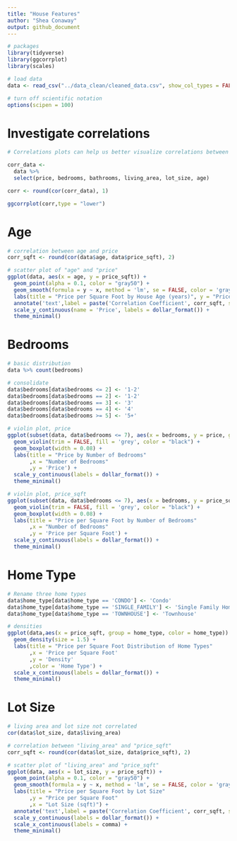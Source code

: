 ```yaml
---
title: "House Features"
author: "Shea Conaway"
output: github_document
---
```

```r
# packages
library(tidyverse)
library(ggcorrplot)
library(scales)
```

```r
# load data
data <- read_csv("../data_clean/cleaned_data.csv", show_col_types = FALSE)
```

```r
# turn off scientific notation
options(scipen = 100)
```


# Investigate correlations

```r
# Correlations plots can help us better visualize correlations between variables

corr_data <- 
  data %>% 
  select(price, bedrooms, bathrooms, living_area, lot_size, age)

corr <- round(cor(corr_data), 1)

ggcorrplot(corr,type = "lower")
```

# Age

```r
# correlation between age and price
corr_sqft <- round(cor(data$age, data$price_sqft), 2)

# scatter plot of "age" and "price"
ggplot(data, aes(x = age, y = price_sqft)) +
  geom_point(alpha = 0.1, color = "gray50") +
  geom_smooth(formula = y ~ x, method = 'lm', se = FALSE, color = 'gray28', size = 1) +
  labs(title = "Price per Square Foot by House Age (years)", y = "Price", x = "House Age") +
  annotate('text',label = paste('Correlation Coefficient', corr_sqft, sep = '\n'), x = 25, y = 450) +
  scale_y_continuous(name = 'Price', labels = dollar_format()) +
  theme_minimal()
```

# Bedrooms

```r
# basic distribution
data %>% count(bedrooms)

# consolidate
data$bedrooms[data$bedrooms <= 2] <- '1-2'
data$bedrooms[data$bedrooms == 2] <- '1-2'
data$bedrooms[data$bedrooms == 3] <- '3'
data$bedrooms[data$bedrooms == 4] <- '4'
data$bedrooms[data$bedrooms >= 5] <- '5+'
```


```r
# violin plot, price
ggplot(subset(data, data$bedrooms <= 7), aes(x = bedrooms, y = price, group = bedrooms)) + # only three greater than 7
  geom_violin(trim = FALSE, fill = 'grey', color = "black") + 
  geom_boxplot(width = 0.08) +
  labs(title = "Price by Number of Bedrooms"
       ,x = "Number of Bedrooms"
       ,y = 'Price') + 
  scale_y_continuous(labels = dollar_format()) +
  theme_minimal()
```

```r
# violin plot, price_sqft
ggplot(subset(data, data$bedrooms <= 7), aes(x = bedrooms, y = price_sqft, group = bedrooms)) + # only three greater than 7
  geom_violin(trim = FALSE, fill = 'grey', color = "black") + 
  geom_boxplot(width = 0.08) +
  labs(title = "Price per Square Foot by Number of Bedrooms"
       ,x = "Number of Bedrooms"
       ,y = 'Price per Square Foot') + 
  scale_y_continuous(labels = dollar_format()) +
  theme_minimal()
```


# Home Type

```r
# Rename three home types
data$home_type[data$home_type == 'CONDO'] <- 'Condo'
data$home_type[data$home_type == 'SINGLE_FAMILY'] <- 'Single Family Home'
data$home_type[data$home_type == 'TOWNHOUSE'] <- 'Townhouse'

# densities
ggplot(data,aes(x = price_sqft, group = home_type, color = home_type)) + 
  geom_density(size = 1.5) +
  labs(title = "Price per Square Foot Distribution of Home Types"
       ,x = 'Price per Square Foot'
       ,y = 'Density'
       ,color = 'Home Type') +
  scale_x_continuous(labels = dollar_format()) +
  theme_minimal()
```

# Lot Size

```r
# living area and lot size not correlated
cor(data$lot_size, data$living_area)

# correlation between "living_area" and "price_sqft"
corr_sqft <- round(cor(data$lot_size, data$price_sqft), 2)

# scatter plot of "living_area" and "price_sqft"
ggplot(data, aes(x = lot_size, y = price_sqft)) +
  geom_point(alpha = 0.1, color = "gray50") +
  geom_smooth(formula = y ~ x, method = 'lm', se = FALSE, color = 'gray28', size = 1) +
  labs(title = "Price per Square Foot by Lot Size"
       ,y = "Price per Square Foot"
       ,x = "Lot Size (sqft)") +
  annotate('text',label = paste('Correlation Coefficient', corr_sqft, sep = '\n'), x = 35000, y = 400) +
  scale_y_continuous(labels = dollar_format()) +
  scale_x_continuous(labels = comma) +
  theme_minimal()
```
